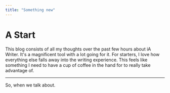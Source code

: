 ```yaml
---
title: "Something new"
---
```


# A Start

This blog consists of all my thoughts over the past few hours about iA Writer. It's a magnificent tool with a lot going for it. For starters, I love how everything else falls away into the writing experience. This feels like something I need to have a cup of coffee in the hand for to really take advantage of.

---

So, when we talk about.